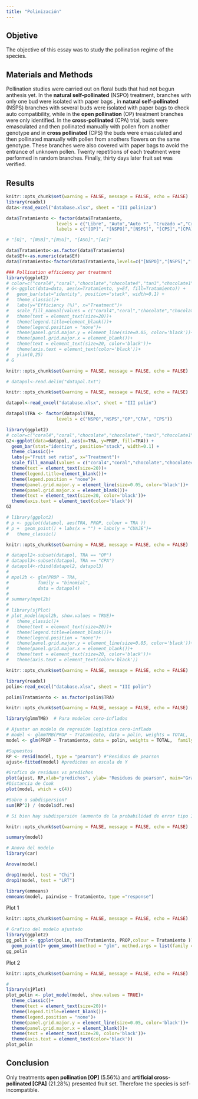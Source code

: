 ```yaml
---
title: "Polinización"
---
```


## Objetive
The objective of this essay was to study the pollination regime of the species.

## Materials and Methods
Pollination studies were carried out on floral buds that had not begun anthesis yet. In the **natural self-pollinated** (NSPO) treatment, branches with only one bud were isolated with paper bags , in **natural self-pollinated** (NSPS) branches with several buds were isolated with paper bags to check auto compatibility, while in the **open pollination** (OP) treatment branches were only identified. In the **cross-pollinated** (CPA) trial, buds were emasculated and then pollinated manually with pollen from another genotype and in **cross pollinated** (CPS) the buds were emasculated and then pollinated manually with pollen from anothers flowers on the same genotype. These branches were also covered with paper bags to avoid the entrance of unknown pollen. Twenty repetitions of each treatment were performed in random branches. Finally, thirty days later fruit set was verified.
 
## Results
```r
knitr::opts_chunk$set(warning = FALSE, message = FALSE, echo = FALSE)
library(readxl)
data<-read_excel("database.xlsx", sheet = "III poliniza")

data$Tratamiento <- factor(data$Tratamiento,
                   levels = c("Libre", "Auto","Auto *", "Cruzado =","Cruzado *"),
                   labels = c("[OP]", "[NSPO]","[NSPS]", "[CPS]","[CPA]"))

# "[O]", "[NSB]","[NSG]", "[ASG]","[AC]"

data$Tratamiento<-as.factor(data$Tratamiento)
data$Ef<-as.numeric(data$Ef)
data$Tratamiento<-factor(data$Tratamiento,levels=c("[NSPO]","[NSPS]","[OP]","[CPA]", "[CPS]"))

### Pollination efficiency per treatment
library(ggplot2)
# color=c("coral4","coral","chocolate","chocolate4","tan3","chocolate1")
# G<-ggplot(data=data, aes(x=Tratamiento, y=Ef, fill=Tratamiento)) +
#   geom_bar(stat="identity", position="stack", width=0.1) +
#   theme_classic()+
#   labs(y="Efficiency (%)", x="Treatment")+
#   scale_fill_manual(values = c("coral4","coral","chocolate","chocolate4","tan3"))+
#   theme(text = element_text(size=20))+
#   theme(legend.title=element_blank())+
#   theme(legend.position = "none")+
#   theme(panel.grid.major.y = element_line(size=0.05, color='black'))+
#   theme(panel.grid.major.x = element_blank())+
#   theme(text = element_text(size=20, color='black'))+
#   theme(axis.text = element_text(color='black'))+
#   ylim(0,25)
# G
```

```r
knitr::opts_chunk$set(warning = FALSE, message = FALSE, echo = FALSE)

# datapol<-read.delim("datapol.txt")

```

```r
knitr::opts_chunk$set(warning = FALSE, message = FALSE, echo = FALSE)

datapol<-read_excel("database.xlsx", sheet = "III polin")

datapol$TRA <- factor(datapol$TRA,
                   levels = c("NSPO","NSPS","OP","CPA", "CPS"))

library(ggplot2)
# color=c("coral4","coral","chocolate","chocolate4","tan3","chocolate1")
G2<-ggplot(data=datapol, aes(x=TRA, y=PROP, fill=TRA)) +
  geom_bar(stat="identity", position="stack", width=0.1) +
  theme_classic()+
  labs(y="Fruit set ratio", x="Treatment")+
  scale_fill_manual(values = c("coral4","coral","chocolate","chocolate4","tan3"))+
  theme(text = element_text(size=20))+
  theme(legend.title=element_blank())+
  theme(legend.position = "none")+
  theme(panel.grid.major.y = element_line(size=0.05, color='black'))+
  theme(panel.grid.major.x = element_blank())+
  theme(text = element_text(size=20, color='black'))+
  theme(axis.text = element_text(color='black'))
G2

# library(ggplot2)
# p <- ggplot(datapol, aes(TRA, PROP, colour = TRA ))
# p +  geom_point() + labs(x = "") + labs(y = "CUAJE")+
#   theme_classic()

```

```r
knitr::opts_chunk$set(warning = FALSE, message = FALSE, echo = FALSE)

# datapol2<-subset(datapol, TRA == "OP")
# datapol3<-subset(datapol, TRA == "CPA")
# datapol4<-rbind(datapol2, datapol3)
# 
# mpol2b <- glm(PROP ~ TRA,
#           family = "binomial",
#           data = datapol4)
# 
# summary(mpol2b)
# 
# library(sjPlot)
# plot_model(mpol2b, show.values = TRUE)+
#   theme_classic()+
#   theme(text = element_text(size=20))+
#   theme(legend.title=element_blank())+
#   theme(legend.position = "none")+
#   theme(panel.grid.major.y = element_line(size=0.05, color='black'))+
#   theme(panel.grid.major.x = element_blank())+
#   theme(text = element_text(size=20, color='black'))+
#   theme(axis.text = element_text(color='black'))


```

```r
knitr::opts_chunk$set(warning = FALSE, message = FALSE, echo = FALSE)

library(readxl)
polin<-read_excel("database.xlsx", sheet = "III polin")

polin$Tratamiento <- as.factor(polin$TRA)

```

```r
knitr::opts_chunk$set(warning = FALSE, message = FALSE, echo = FALSE)

library(glmmTMB)  # Para modelos cero-inflados

# Ajustar un modelo de regresión logística cero-inflado
# model <- glmmTMB(PROP ~ Tratamiento, data = polin, weights = TOTAL,  family = binomial())
model <- glm(PROP ~ Tratamiento, data = polin, weights = TOTAL,  family = "quasibinomial")

#Supuestos
RP <- resid(model, type = "pearson") #"Residuos de pearson
ajust<-fitted(model) #predichos en escala de Y

#Grafico de residuos vs predichos
plot(ajust, RP,xlab="predichos", ylab= "Residuos de pearson", main="Gráfico de RP vs PRED", cex.main=.8)
#Distancia de Cook
plot(model, which = c(4)) 

#Sobre o subdispersion?
sum(RP^2) / (model$df.res)

# Si bien hay subdispersión (aumento de la probabilidad de error tipo II) es más dificil de encontrar diferencias, todo se vuelve menos significativo y a pesar de esto se encuentran las diferencias. Es evidente que en los 3 tratamientos en los que no se evidenció ningun fruto no habrá significancia más alla de sobre o sub dispersión de los datos.

```

```r
knitr::opts_chunk$set(warning = FALSE, message = FALSE, echo = FALSE)

summary(model)

# Anova del modelo
library(car)

Anova(model)

drop1(model, test = "Chi")
drop1(model, test = "LRT")

library(emmeans)
emmeans(model, pairwise ~ Tratamiento, type ="response")

```
Plot 1

```r
knitr::opts_chunk$set(warning = FALSE, message = FALSE, echo = FALSE)

# Grafico del modelo ajustado
library(ggplot2)
gg_polin <- ggplot(polin, aes(Tratamiento, PROP,colour = Tratamiento )) +
  geom_point()+ geom_smooth(method = "glm", method.args = list(family = "binomial"), se = FALSE) + labs(x = "Tratamiento de polinización") + labs(y = "Cuajado") 
gg_polin

```

Plot 2

```r
knitr::opts_chunk$set(warning = FALSE, message = FALSE, echo = FALSE)

# 
library(sjPlot)
plot_polin <- plot_model(model, show.values = TRUE)+
  theme_classic()+
  theme(text = element_text(size=20))+
  theme(legend.title=element_blank())+
  theme(legend.position = "none")+
  theme(panel.grid.major.y = element_line(size=0.05, color='black'))+
  theme(panel.grid.major.x = element_blank())+
  theme(text = element_text(size=20, color='black'))+
  theme(axis.text = element_text(color='black'))
plot_polin

```

## Conclusion

Only treatments **open pollination [OP]** (5.56%) and **artificial cross-pollinated [CPA]** (21.28%) presented fruit set. Therefore the species is self-incompatible.